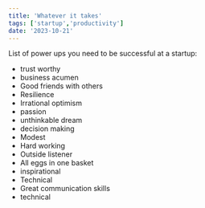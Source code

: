 ```yaml
---
title: 'Whatever it takes'
tags: ['startup','productivity']
date: '2023-10-21'
---
```


List of power ups you need to be successful at a startup:
- trust worthy
- business acumen
- Good friends with others
- Resilience
- Irrational optimism
- passion
- unthinkable dream
- decision making
- Modest
- Hard working
- Outside listener
- All eggs in one basket
- inspirational
- Technical
- Great communication skills
- technical